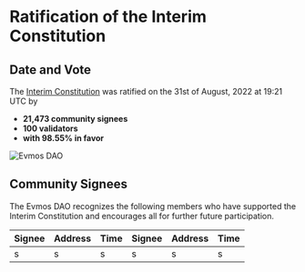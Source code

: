 
# Ratification of the Interim Constitution

## Date and Vote

The [Interim Constitution](/constitution) was ratified on the 31st of August, 2022 at 19:21 UTC by 

- **21,473 community signees**
- **100 validators**
- **with 98.55% in favor**

<Bleed>![Evmos DAO](../public/evmosdao.jpg)</Bleed>

## Community Signees

The Evmos DAO recognizes the following members who have supported the Interim Constitution and encourages all for further future participation.

| Signee  | Address  |  Time  | Signee  | Address  |  Time  |
|---|---|---|---|---|---|
|  s | s  | s |  s | s  | s |
